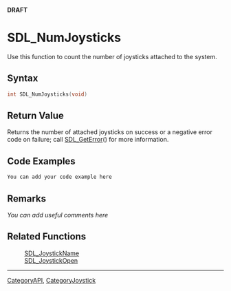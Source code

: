 <span color="red">'''DRAFT'''</span>

= SDL_NumJoysticks =
Use this function to count the number of joysticks attached to the system.


== Syntax ==
<syntaxhighlight lang='c++'>
int SDL_NumJoysticks(void)
</syntaxhighlight>

== Return Value ==
Returns the number of attached joysticks on success or a negative error code on failure; call [[SDL_GetError]]() for more information.

== Code Examples ==
<syntaxhighlight lang='c++'>
You can add your code example here
</syntaxhighlight>

== Remarks ==
''You can add useful comments here''

== Related Functions ==
:[[SDL_JoystickName]]
:[[SDL_JoystickOpen]]

----
[[CategoryAPI]], [[CategoryJoystick]]
